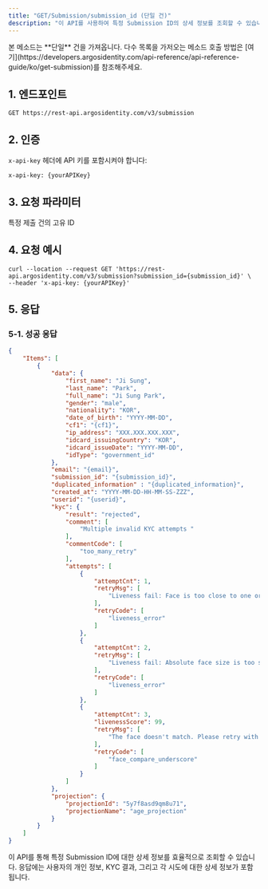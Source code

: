 ```yaml
---
title: "GET/Submission/submission_id (단일 건)"
description: "이 API를 사용하여 특정 Submission ID의 상세 정보를 조회할 수 있습니다. KYC 신원 정보 데이터, KYC 결과, AML 결과, 거절 사유 및 코드, 재시도 사유 및 코드 등의 정보를 확인할 수 있습니다."
---
```


<Note>
  본 메소드는 **단일** 건을 가져옵니다. 다수 목록을 가저오는 메소드 호출 방법은 [여기](https://developers.argosidentity.com/api-reference/api-reference-guide/ko/get-submission)를 참조해주세요.
</Note>

## 1. 엔드포인트

```text GET/Submission/submissionId
GET https://rest-api.argosidentity.com/v3/submission
```

## 2. 인증

`x-api-key` 헤더에 API 키를 포함시켜야 합니다:

```text x-api-key
x-api-key: {yourAPIKey}
```

## 3. 요청 파라미터

<ResponseField name="submission_id" type="string" required="true">
  특정 제출 건의 고유 ID
</ResponseField>

## 4. 요청 예시

```curl GET/Submission/submissionId
curl --location --request GET 'https://rest-api.argosidentity.com/v3/submission?submission_id={submission_id}' \
--header 'x-api-key: {yourAPIKey}'
```

## 5. 응답

### 5-1. 성공 응답

```json result.json
{
    "Items": [
        {
            "data": {
                "first_name": "Ji Sung",
                "last_name": "Park",
                "full_name": "Ji Sung Park",
                "gender": "male",
                "nationality": "KOR",
                "date_of_birth": "YYYY-MM-DD",
                "cf1": "{cf1}",
                "ip_address": "XXX.XXX.XXX.XXX",
                "idcard_issuingCountry": "KOR",
                "idcard_issueDate": "YYYY-MM-DD",
                "idType": "government_id"
            },
            "email": "{email}",
            "submission_id": "{submission_id}",
            "duplicated_information" : "{duplicated_information}",
            "created_at": "YYYY-MM-DD-HH-MM-SS-ZZZ",
            "userid": "{userid}",
            "kyc": {
                "result": "rejected",
                "comment": [
                    "Multiple invalid KYC attempts "
                ],
                "commentCode": [
                    "too_many_retry"
                ],
                "attempts": [
                    {
                        "attemptCnt": 1,
                        "retryMsg": [
                            "Liveness fail: Face is too close to one or more borders. Please retry."
                        ],
                        "retryCode": [
                            "liveness_error"
                        ]
                    },
                    {
                        "attemptCnt": 2,
                        "retryMsg": [
                            "Liveness fail: Absolute face size is too small. Please retry."
                        ],
                        "retryCode": [
                            "liveness_error"
                        ]
                    },
                    {
                        "attemptCnt": 3,
                        "livenessScore": 99,
                        "retryMsg": [
                            "The face doesn't match. Please retry with another face image."
                        ],
                        "retryCode": [
                            "face_compare_underscore"
                        ]
                    }
                ]
            },
            "projection": {
                "projectionId": "5y7f8asd9qm8u71",
                "projectionName": "age_projection"
            }
        }
    ]
}
```

이 API를 통해 특정 Submission ID에 대한 상세 정보를 효율적으로 조회할 수 있습니다. 응답에는 사용자의 개인 정보, KYC 결과, 그리고 각 시도에 대한 상세 정보가 포함됩니다.